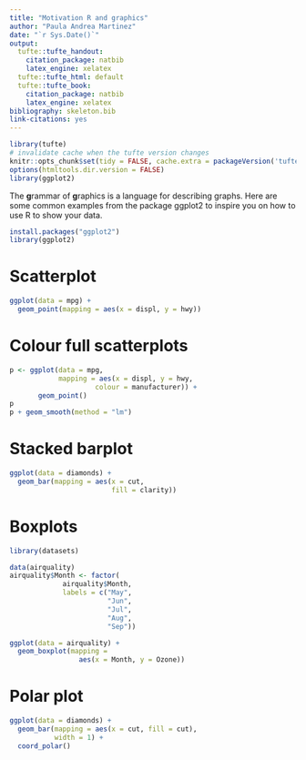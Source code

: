 ```yaml
---
title: "Motivation R and graphics"
author: "Paula Andrea Martinez"
date: "`r Sys.Date()`"
output:
  tufte::tufte_handout:
    citation_package: natbib
    latex_engine: xelatex
  tufte::tufte_html: default
  tufte::tufte_book:
    citation_package: natbib
    latex_engine: xelatex
bibliography: skeleton.bib
link-citations: yes
---
```


```r
library(tufte)
# invalidate cache when the tufte version changes
knitr::opts_chunk$set(tidy = FALSE, cache.extra = packageVersion('tufte'))
options(htmltools.dir.version = FALSE)
library(ggplot2)
```

The **g**rammar of **g**raphics is a language for describing graphs.
Here are some common examples from the package ggplot2 to inspire you on how to use R to show your data.

```r
install.packages("ggplot2")
library(ggplot2)
```


# Scatterplot

```r
ggplot(data = mpg) +
  geom_point(mapping = aes(x = displ, y = hwy))
```

# Colour full scatterplots

```r
p <- ggplot(data = mpg, 
            mapping = aes(x = displ, y = hwy, 
                     colour = manufacturer)) + 
       geom_point()
p
p + geom_smooth(method = "lm")
```

# Stacked barplot

```r
ggplot(data = diamonds) + 
  geom_bar(mapping = aes(x = cut, 
                         fill = clarity))
```

# Boxplots

```r
library(datasets)

data(airquality)
airquality$Month <- factor(
             airquality$Month,
             labels = c("May", 
                        "Jun", 
                        "Jul", 
                        "Aug", 
                        "Sep"))
```

```r
ggplot(data = airquality) + 
  geom_boxplot(mapping = 
                 aes(x = Month, y = Ozone))
```

# Polar plot
```r
ggplot(data = diamonds) + 
  geom_bar(mapping = aes(x = cut, fill = cut),
           width = 1) + 
  coord_polar()
```


